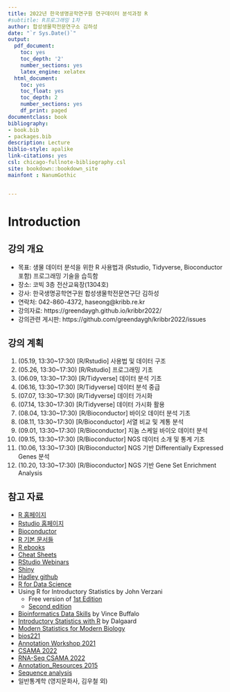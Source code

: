 ```yaml
--- 
title: 2022년 한국생명공학연구원 연구데이터 분석과정 R
#subtitle: R프로그래밍 1차
author: 합성생물학전문연구소 김하성
date: "`r Sys.Date()`"
output:
  pdf_document:
    toc: yes
    toc_depth: '2'
    number_sections: yes
    latex_engine: xelatex
  html_document:
    toc: yes
    toc_float: yes
    toc_depth: 2
    number_sections: yes
    df_print: paged
documentclass: book
bibliography:
- book.bib
- packages.bib
description: Lecture
biblio-style: apalike
link-citations: yes
csl: chicago-fullnote-bibliography.csl
site: bookdown::bookdown_site
mainfont : NanumGothic


---
```



# Introduction {#introduction}

## 강의 개요 {#Information}
- 목표: 생물 데이터 분석을 위한 R 사용법과 (Rstudio, Tidyverse, Bioconductor 포함) 프로그래밍 기술을 습득함
- 장소: 코빅 3층 전산교육장(1304호)
- 강사: 한국생명공학연구원 합성생물학전문연구단 김하성
- 연락처: 042-860-4372, haseong@kribb.re.kr 
- 강의자료: https://greendaygh.github.io/kribbr2022/
- 강의관련 게시판: https://github.com/greendaygh/kribbr2022/issues


## 강의 계획 {#Schedule}

1. (05.19, 13:30~17:30) [R/Rstudio] 사용법 및 데이터 구조
2. (05.26, 13:30~17:30) [R/Rstudio] 프로그래밍 기초 
3. (06.09, 13:30~17:30) [R/Tidyverse] 데이터 분석 기초 
4. (06.16, 13:30~17:30) [R/Tidyverse] 데이터 분석 중급  
5. (07.07, 13:30~17:30) [R/Tidyverse] 데이터 가시화 
6. (07.14, 13:30~17:30) [R/Tidyverse] 데이터 가시화 활용 
7. (08.04, 13:30~17:30) [R/Bioconductor] 바이오 데이터 분석 기초
8. (08.11, 13:30~17:30) [R/Bioconductor] 서열 비교 및 계통 분석 
9. (09.01, 13:30~17:30) [R/Bioconductor] 지놈 스케일 바이오 데이터 분석 
10. (09.15, 13:30~17:30) [R/Bioconductor] NGS 데이터 소개 및 통계 기초
11. (10.06, 13:30~17:30) [R/Bioconductor] NGS 기반 Differentially Expressed Genes 분석 
12. (10.20, 13:30~17:30) [R/Bioconductor] NGS 기반 Gene Set Enrichment Analysis 


## 참고 자료 {#References}

- [R 홈페이지](https://www.r-project.org/)
- [Rstudio 홈페이지](https://www.rstudio.com/)
- [Bioconductor](https://www.bioconductor.org/)
- [R 기본 문서들](https://cran.r-project.org/manuals.html) 
- [R ebooks](https://bookdown.org/)
- [Cheat Sheets](https://www.rstudio.com/resources/cheatsheets/)
- [RStudio Webinars](https://resources.rstudio.com/)
- [Shiny](http://shiny.rstudio.com/tutorial/)
- [Hadley github](https://github.com/hadley)
- [R for Data Science](https://r4ds.had.co.nz) 
- Using R for Introductory Statistics by John Verzani
  - Free version of [1st Edition](https://cran.r-project.org/doc/contrib/Verzani-SimpleR.pdf)
  - [Second edition](https://www.crcpress.com/Using-R-for-Introductory-Statistics-Second-Edition/Verzani/p/book/9781466590731)
- [Bioinformatics Data Skills](http://2.droppdf.com/files/5aTvl/bioinformatics-data-skills.pdf) by Vince Buffalo
- [Introductory Statistics with R](http://www.academia.dk/BiologiskAntropologi/Epidemiologi/PDF/Introductory_Statistics_with_R__2nd_ed.pdf) by Dalgaard
- [Modern Statistics for Modern Biology](http://web.stanford.edu/class/bios221/book/index.html)
- [bios221](https://web.stanford.edu/class/bios221/labs/)
- [Annotation Workshop 2021](https://jmacdon.github.io/Bioc2021Anno/articles/AnnotationWorkshop.html#summarizedexperiment-objects-1)
- [CSAMA 2022](https://www.bioconductor.org/help/course-materials/2022/CSAMA/)
- [RNA-Seq CSAMA 2022](https://www.bioconductor.org/help/course-materials/2022/CSAMA/lab/2-tuesday/lab-03-rnaseq/rnaseqGene_CSAMA2022.html)
- [Annotation_Resources 2015](https://bioconductor.org/help/course-materials/2015/BioC2015/Annotation_Resources.html)
- [Sequence analysis](http://bioconductor.org/help/course-materials/2015/LearnBioconductorFeb2015/A01.3_BioconductorForSequenceAnalysis.html)
- 일반통계학 (영지문화사, 김우철 외)
